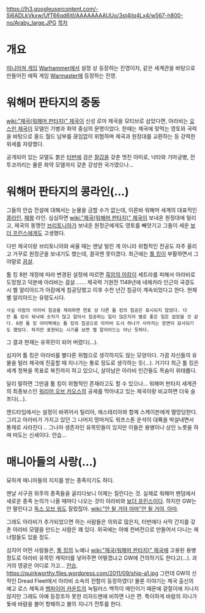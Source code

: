 https://lh3.googleusercontent.com/-Sj6ADLkVkxw/UfT66qd6itI/AAAAAAAAUUo/3st4ilq4Lx4/w567-h800-no/Araby_large.JPG
[[목차]]


= 개요 =
[[미니어쳐 게임]] [[Warhammer]]에서 설정 상 등장하는 진영이자, 같은 세계관을 바탕으로 만들어진 에픽 게임 [[Warmaster]]에 등장하는 진영.


= 워해머 판타지의 중동 =
[[wiki:"제국(워해머 판타지)" 제국]]이 신성 로마 제국을 모티브로 삼았다면, 아라비는 [[오스만 제국]]이 모델인 기병과 화약 중심의 문명이었다. 한때는 제국에 맞먹는 영토와 국력을 바탕으로 올드 월드 남부를 끊임없이 위협하며 제국과 원정대를 교환하는 등 강력한 위세를 자랑했다. 

공개되어 있는 모델도 붉은 [[터번]]에 검은 [[찰갑]]을 갖춘 멋진 아미로, 낙타와 기마궁병, 전투코끼리는 물론 화약 모델까지 갖춘 강성한 국가였으나...


= 워해머 판타지의 콩라인(...) =
그들의 안습 전설에 대해서는 눈물을 금할 수가 없는데, 이른바 워해머 세계의 대표적인 [[콩라인]], [[패왕]] 라인. 심심하면 [[wiki:"제국(워해머 판타지)" 제국]]이 보내온 원정대에 털리고, 제국의 동맹인 [[브리토니아]]가 보내온 원정군에게도 영토를 빼앗기고 그들이 세운 [[보더 프린스]]에게도 고생했다. 

다만 제국이랑 브리토니아와 싸울 때는 맨날 털린 게 아니라 위협적인 전공도 자주 올리고 거꾸로 원정군을 보내기도 했는데, 결국엔 못이겼다. 최근에는 [[툼 킹]]이 부활하면서 그야말로 [[끔살]]. 

툼 킹 8판 개정에 따라 변경된 설정에 따르면 [[흑암의 아캄]]이 세트라를 피해서 아라비로 도망쳤고 덕분에 아라비는 끔살....... 제국력 기원전 1149년에 네헤카라 인근의 국경도시 벨 알리아드가 아캄에게 침공당했고 이후 수천 년간 침공이 계속되었다고 한다. 현재 벨 알리아드는 유령도시다.
 사실 아캄의 아라비 침공을 제외하면 연표 상 다른 툼 킹의 침공은 표시되지 않았다. 다만 툼 킹이 워낙에 숫자가 많고 알아서 침공하는 일이 많은지라 별로 좋은 일은 없었을 것 같다. 6판 툼 킹 아미북에는 툼 킹의 침공으로 아라비 도시 하나가 사라지는 장면이 묘사되기도 했었다. 하지만 표현되는 시기를 보면 벨 알리아드는 아닌 듯하다.

그 결과 현재는 유목민이 되어 버렸다(...). 

심지어 툼 킹은 아라비를 별다른 위협으로 생각하지도 않는 모양이다. 가끔 자신들의 유물을 털러 제국에 진출할 때 지나가는 통로 정도로 생각하는 듯(...). 거기다 최근 툼 킹은 세계 정복을 목표로 북진까지 하고 있으니, 살아남은 아라비 인간들도 목숨이 위태롭다.


달리 말하면 그만큼 툼 킹이 위협적인 존재라고도 할 수 있으나... 워해머 판타지 세계관의 최종보스인 [[워리어 오브 카오스]]의 공세를 막아내고 있는 제국이랑 비교하면 더욱 슬프다(...).


엔드타임에서는 설정이 바뀌어서 틸리아, 에스테리아와 함께 스케이븐에게 멸망당한다. 그리고 아라비가 가지고 있던 그 나머지 땅마저도 워프스톤 운석이 대륙을 박살내면서 통채로 사라진다... 그나마 생존자인 유목민들이 있지만 이들은 용병이나 상인 노릇을 하며 떠도는 신세이다. 안습...

= 매니아들의 사랑(...) =
묘하게 매니아들의 지지를 받는 종족이기도 하다. 

맨날 서구권 위주의 종족들을 굴리다보니 이제는 질린다는 것. 실제로 워해머 팬덤에서 새로운 종족 논의가 나올 때마다 나오는 것이 아라비와 [[보더 프린스]]이다. 하지만 GW는 안 팔린다고 [[독스 오브 워]]도 잘랐잖아. [[wiki:"안 될 거야 아마"안 될 거야, 아마]]. 

그래도 아라비가 추가되었으면 하는 사람들은 의외로 많은지, 터번에다 사막 간지를 갖춘 아라비 모델을 만드는 사람은 꽤 있다. 외국에는 아예 컨버전으로 만들어서 다니는 제너럴들도 있을 정도.

심지어 어떤 사람들은, [[툼 킹]]의 노예나 [[wiki:"제국(워해머 판타지)" 제국]]에 고용된 용병 정도로 아라비 유목민 캐릭터를 넣어주면 어떻겠냐고 GW에 건의하기도 한다고(...). 과거의 영광은 어디로 가고... [[안습]].
https://quirkworthy.files.wordpress.com/2011/09/ship-a1.jpg
그런데 GW의 신작인 Dread Fleet에서 아라비 소속의 전함이 등장하였다! 물론 이야기는 제국 출신의 예고 로스 제독과 [[뱀파이어 카운트]]의 녹틸러스 백작이 메인이기 때문에 겉절이에 지나지 않지만 그래도 아예 등장조차 못한 리자드맨에 비하면 나은 편. 특이하게 바람의 지니가 돛에 바람을 불어 항해하고 불의 지니가 전투를 한다.

